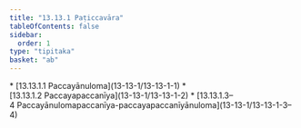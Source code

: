 ```yaml
---
title: "13.13.1 Paṭiccavāra"
tableOfContents: false
sidebar:
  order: 1
type: "tipitaka"
basket: "ab"
---
```



<DynamicBreadcrumb />



<TableOfContents>
* [13.13.1.1 Paccayānuloma](13-13-1/13-13-1-1)
* [13.13.1.2 Paccayapaccanīya](13-13-1/13-13-1-2)
* [13.13.1.3–4 Paccayānulomapaccanīya-paccayapaccanīyānuloma](13-13-1/13-13-1-3–4)
</TableOfContents>